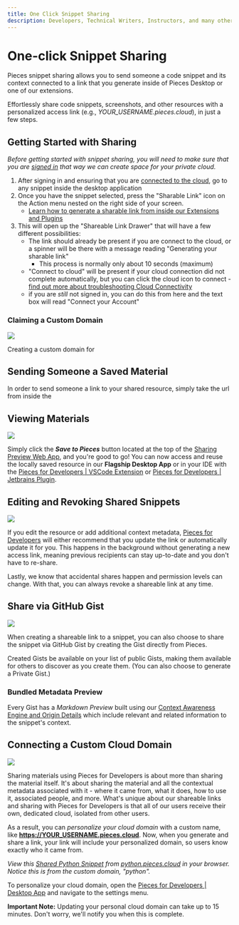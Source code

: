 ```yaml
---
title: One Click Snippet Sharing
description: Developers, Technical Writers, Instructors, and many others in the space constantly share code snippets, error logs, configuration files, boilerplate, sample code, and other developer materials with their colleagues, readers, students, open-source maintainers, customers, and so on.
---
```


<link rel="canonical" href="https://docs.pieces.app/features/one-click-snippet-sharing" />

# One-click Snippet Sharing
Pieces snippet sharing allows you to send someone a code snippet and its context connected to a link that you generate inside of Pieces Desktop or one of our extensions.

Effortlessly share code snippets, screenshots, and other resources with a personalized access link (e.g., _YOUR_USERNAME.pieces.cloud_), in just a few steps.

## Getting Started with Sharing
_Before getting started with snippet sharing, you will need to make sure that you are [signed in]() that way we can create space for your private cloud._

1. After signing in and ensuring that you are [connected to the cloud](#), go to any snippet inside the desktop application
2. Once you have the snippet selected, press the "Sharable Link" icon on the Action menu nested on the right side of your screen.
    - [Learn how to generate a sharable link from inside our Extensions and Plugins](#)
3. This will open up the "Shareable Link Drawer" that will have a few different possibilities:
    - The link should already be present if you are connect to the cloud, or a spinner will be there with a message reading "Generating your sharable link"
        - This process is normally only about 10 seconds (maximum)
    - "Connect to cloud" will be present if your cloud connection did not complete automatically, but you can click the cloud icon to connect - [find out more about troubleshooting Cloud Connectivity](#)
    - if you are _still_ not signed in, you can do this from here and the text box will read "Connect your Account"

### Claiming a Custom Domain
<Image zoom src="https://storage.googleapis.com/pieces_static_resources/pfd_wiki/CUSTOM_SUBDOMAIN.gif" />

Creating a custom domain for

## Sending Someone a Saved Material
In order to send someone a link to your shared resource, simply take the url from inside the

## Viewing Materials

<Image zoom src="https://storage.googleapis.com/pieces_static_resources/vs_code_marketplace/GIFs/SAVE_FROM_WEB" />

Simply click the **_Save to Pieces_** button located at the top of the <a target="_blank" href="{{ links.internal.personalized_link_sharing.single_click_link_sharing }}">Sharing Preview Web App</a>, and you're good to go! You can now access and reuse the locally saved resource in our **Flagship Desktop App** or in your IDE with the <a target="_blank" href="{{ links.extensions.vscode }}">Pieces for Developers | VSCode Extension</a> or <a target="_blank" href="{{ links.extensions.jetbrains }}">Pieces for Developers | Jetbrains Plugin</a>.

## Editing and Revoking Shared Snippets

<Image zoom src="https://storage.googleapis.com/pieces_static_resources/pfd_wiki/SHAREABLE_LINK.gif" />

If you edit the resource or add additional context metadata, <a target="_blank" href="https://docs.pieces.app/overview">Pieces for Developers</a> will either recommend that you update the link or automatically update it for you. This happens in the background without generating a new access link, meaning previous recipients can stay up-to-date and you don't have to re-share.

Lastly, we know that accidental shares happen and permission levels can change. With that, you can always revoke a shareable link at any time.

## Share via GitHub Gist

<Image zoom src="https://storage.googleapis.com/pieces_static_resources/pfd_wiki/SHARING_GISTS.gif" />

When creating a shareable link to a snippet, you can also choose to share the snippet via GitHub Gist by creating the Gist directly from Pieces.

Created Gists be available on your list of public Gists, making them available for others to discover as you create them. (You can also choose to generate a Private Gist.)

### Bundled Metadata Preview
Every Gist has a _Markdown Preview_ built using our <a target="_blank" href="{{ links.internal.context_awareness_engine.origin_details }}">Context Awareness Engine and Origin Details</a> which include relevant and related information to the snippet's context.

## Connecting a Custom Cloud Domain

<Image zoom src="https://storage.googleapis.com/pieces_static_resources/pfd_wiki/CUSTOM_SUBDOMAIN.gif" />

Sharing materials using Pieces for Developers is about more than sharing the material itself. It's about sharing the material and all the contextual metadata associated with it - where it came from, what it does, how to use it, associated people, and more. What's unique about our shareable links and sharing with Pieces for Developers is that all of our users receive their own, dedicated cloud, isolated from other users.

As a result, you can _personalize your cloud domain_ with a custom name, like **https://YOUR_USERNAME.pieces.cloud**. Now, when you generate and share a link, your link will include your personalized domain, so users know exactly who it came from.

_View this <a target="_blank" href="{{ links.snippets.python.snippet }}">Shared Python Snippet</a> from <a target="_blank" href="{{ links.snippets.python.collection }}">python.pieces.cloud</a> in your browser. Notice this is from the custom domain, "python"._

To personalize your cloud domain, open the <a target="_blank" href="https://docs.pieces.app/overview">Pieces for Developers | Desktop App</a> and navigate to the settings menu.

**Important Note:** Updating your personal cloud domain can take up to 15 minutes. Don't worry, we'll notify you when this is complete.
